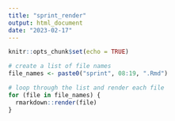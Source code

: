 ```yaml
---
title: "sprint_render"
output: html_document
date: "2023-02-17"
---
```


```r
knitr::opts_chunk$set(echo = TRUE)
```

```r
# create a list of file names
file_names <- paste0("sprint", 08:19, ".Rmd")

# loop through the list and render each file
for (file in file_names) {
  rmarkdown::render(file)
}

```

